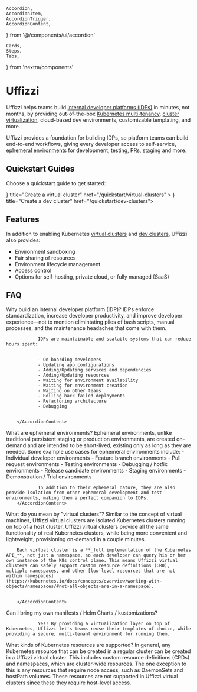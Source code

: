 	Accordion,
	AccordionItem,
	AccordionTrigger,
	AccordionContent,
} from '@/components/ui/accordion'

	Cards,
	Steps,
	Tabs,
} from 'nextra/components'

# Uffizzi

Uffizzi helps teams build [internal developer platforms (IDPs)](/core-concepts/internal-developer-platform) in minutes, not months, by providing out-of-the-box [Kubernetes multi-tenancy](https://www.uffizzi.com/kubernetes-multi-tenancy), [cluster virtualization](/core-concepts/ephemeral-environments/virtual-clusters), cloud-based dev environments, customizable templating, and more.

Uffizzi provides a foundation for building IDPs, so platform teams can build end-to-end workflows, giving every developer access to self-service, [ephemeral environments](/core-concepts/ephemeral-environments) for development, testing, PRs, staging and more.

## Quickstart Guides

Choose a quickstart guide to get started:

<Cards num={2}>
  <Cards.Card
    arrow
    icon={<Group />}
    title="Create a virtual cluster"
    href="/quickstart/virtual-clusters"
  >
  </Cards.Card>
  <Cards.Card
  arrow
  icon={<ChevronRightSquare />}
  title="Create a dev cluster"
  href="/quickstart/dev-clusters">
  </Cards.Card>
</Cards>

## Features

In addition to enabling Kubernetes [virtual clusters](/core-concepts/ephemeral-environments/virtual-clusters) and [dev clusters](/core-concepts/ephemeral-environments/dev-clusters), Uffizzi also provides:
- Environment sandboxing
- Fair sharing of resources
- Environment lifecycle management
- Access control
- Options for self-hosting, private cloud, or fully managed (SaaS)

## FAQ

<Accordion type="single" collapsible>

<AccordionItem value="faq-1">
        <AccordionTrigger>
                Why build an internal developer platform (IDP)?
        </AccordionTrigger>
        <AccordionContent>
                IDPs enforce standardization, increase developer productivity, and improve developer experience—not to mention elimintating piles of bash scripts, manual processes, and the maintenance headaches that come with them.


                IDPs are maintainable and scalable systems that can reduce hours spent:


                - On-boarding developers
                - Updating app configurations
                - Adding/Updating services and dependencies
                - Adding/Updating resources
                - Waiting for environment availability
                - Waiting for environment creation
                - Waiting on other teams
                - Rolling back failed deployments
                - Refactoring architecture
                - Debugging


        </AccordionContent>
</AccordionItem>


<AccordionItem value="faq-2">
        <AccordionTrigger>
                What are ephemeral environments?
        </AccordionTrigger>
        <AccordionContent>
                Ephemeral environments, unlike traditional persistent staging or production environments, are created on-demand and are intended to be short-lived, existing only as long as they are needed. Some example use cases for ephemeral environments include:
                - Individual developer environments
                - Feature branch environments
                - Pull request environments
                - Testing environments
                - Debugging / hotfix environments
                - Release candidate environments
                - Staging environments
                - Demonstration / Trial environments


                In addition to their ephemeral nature, they are also provide isolation from other ephemeral development and test environments, making them a perfect companion to IDPs.
        </AccordionContent>
</AccordionItem>


<AccordionItem value="faq-3">
        <AccordionTrigger>
                What do you mean by "virtual clusters"?
        </AccordionTrigger>
        <AccordionContent>
        Similar to the concept of virtual machines, Uffizzi virtual clusters are isolated Kubernetes clusters running on top of a host cluster. Uffizzi virtual clusters provide all the same functionality of real Kubernetes clusters, while being more convenient and lightweight, provisioning on-demand in a couple minutes.


        Each virtual cluster is a **_full implementation of the Kubernetes API_**, not just a namespace, so each developer can query his or her own instance of the K8s control plane. This means Uffizzi virtual clusters can safely support custom resource definitions (CRD), multiple namespaces, and other [low-level resources that are not within namespaces](https://kubernetes.io/docs/concepts/overview/working-with-objects/namespaces/#not-all-objects-are-in-a-namespace).


        </AccordionContent>
</AccordionItem>


<AccordionItem value="faq-4">
        <AccordionTrigger>
                Can I bring my own manifests / Helm Charts / kustomizations?
        </AccordionTrigger>
        <AccordionContent>

                Yes! By providing a virtualization layer on top of Kubernetes, Uffizzi let's teams reuse their templates of choice, while providing a secure, multi-tenant environment for running them.


</AccordionContent>
</AccordionItem>


<AccordionItem value="faq-6">
        <AccordionTrigger>
                What kinds of Kubernetes resources are supported?
        </AccordionTrigger>
<AccordionContent>
        In general, any Kubernetes resource that can be created in a regular cluster can be created in a Uffizzi virtual cluster. This includes custom resource definitions (CRDs) and namespaces, which are cluster-wide resources.
        The one exception to this is any resources that require node access, such as DaemonSets and hostPath volumes. These resources are not supported in Uffizzi virtual clusters since these they require host-level access.
</AccordionContent>
</AccordionItem>


</Accordion>
